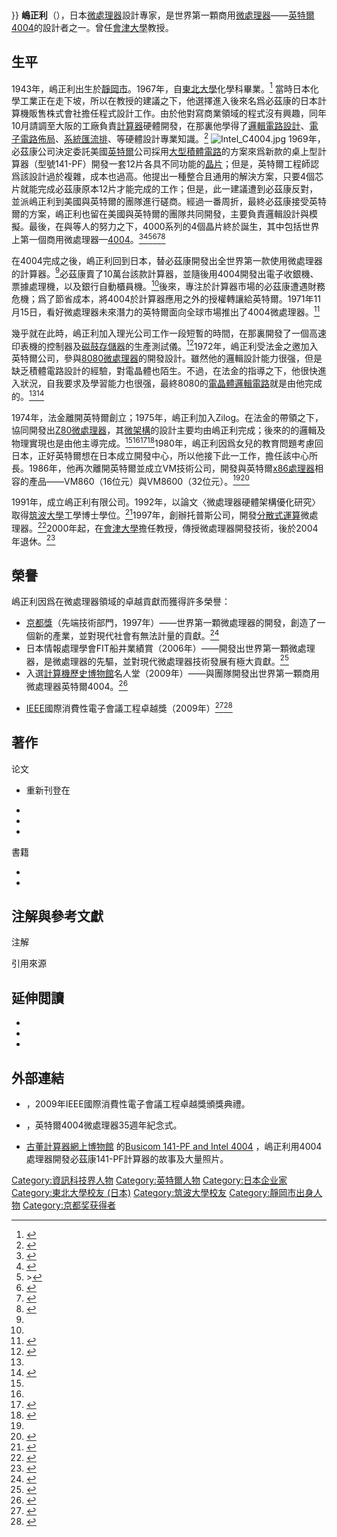   {{TA|G1=IT}}
{{Infobox person
| name = 嶋正利
| image = Masatoshi Shima.jpg
| image_size = 
| caption = 2009年[[計算機歷史博物館|計算機歷史博物館]]名人堂頒獎典禮
| nationality = {{JPN}}
| birth_date = {{birth date and age|1943|08|22}}
| birth_place = 日本[[靜岡市|靜岡市]]
| death_date = 
| death_place = 
| resting_place = 
| resting_place_coordinates = 
| education = {{ubl|[[筑波大學|筑波大學]]工學博士（1992）|[[东北大学_(日本)|東北大學]]化學學士（1967）}}
| spouse = 
| children = 
| module = {{ infobox engineering career
| discipline = 
| institutions = 
| practice_name = 
| employer = 
| significant_projects =
| significant_design = {{ubl|[[Intel_4004|4004微處理器]]（1971）|[[Intel_8080|8080微處理器]]（1974）|[[Zilog_Z80|Z80微處理器]]（1976）}}
| significant_advance = 
| significant_awards = {{ubl|[[京都獎|京都獎]]（1997）|[[計算機歷史博物館|計算機歷史博物館]]名人堂（2000）}}
}}
}}
{{Japanese|japanese=嶋 正利|kana=しま まさとし|romaji=Shima Masatoshi}} 
'''嶋正利'''（{{bd|1943年|8月22日|}}），日本[[微處理器|微處理器]]設計專家，是世界第一顆商用[[微處理器|微處理器]]——[[Intel_4004|英特爾4004]]的設計者之一。曾任[[會津大學|會津大學]]教授。

==生平==
1943年，嶋正利出生於[[靜岡市|靜岡市]]。1967年，自[[东北大学_(日本)|東北大學]]化學科畢業。<ref name="ipsj">{{cite web |url=http://museum.ipsj.or.jp/pioneer/shima.html |title=日本のコンピュータパイオニア－嶋　正利 |website=コンピュータ博物館 |publisher=情報処理学会 |date=2003-08-29 |language=ja |accessdate=2016-11-02 |archive-date=2020-08-21 |archive-url=https://web.archive.org/web/20200821091803/http://museum.ipsj.or.jp/pioneer/shima.html |dead-url=no }}</ref>
當時日本化學工業正在走下坡，所以在教授的建議之下，他選擇進入後來名爲必茲康{{NoteTag|1=日文原名「{{lang|ja|ビジコン}}」，英文名「{{lang|en|Busicom}}」。}}的日本計算機販售株式會社擔任程式設計工作。由於他對寫商業領域的程式沒有興趣，同年10月請調至大阪的工廠負責[[計算器|計算器]]硬體開發，在那裏他學得了[[逻辑综合|邏輯電路設計]]、[[集成电路版图|電子電路佈局]]、[[系統匯流排|系統匯流排]]、{{link-en|即時控制|Real-time control}}等硬體設計專業知識。<ref name="ethw">{{cite interview |subject=Masatoshi Shima |interviewer=William Aspray |url=http://ethw.org/Oral-History:Masatoshi_Shima |title=Masatoshi Shima, an oral history conducted in 1994 by William Aspray |work=Engineering and Technology History Wiki |publiser=IEEE History Center |date=1994-05-17 |accessdate=2016-11-02 |archive-date=2021-02-27 |archive-url=https://web.archive.org/web/20210227232233/https://ethw.org/Oral-History:Masatoshi_Shima |dead-url=no }}</ref>
[[File:Intel_C4004.jpg|thumb]]
1969年，必茲康公司決定委託美國[[英特爾|英特爾]]公司採用[[大规模集成电路|大型積體電路]]的方案來爲新款的桌上型計算器（型號141-PF）開發一套12片各具不同功能的[[晶片|晶片]]；但是，英特爾工程師{{link-en|马尔西安·霍夫|Marcian Hoff}}認爲該設計過於複雜，成本也過高。他提出一種整合且通用的解決方案，只要4個芯片就能完成必茲康原本12片才能完成的工作；但是，此一建議遭到必茲康反對，並派嶋正利到美國與英特爾的團隊進行磋商。經過一番周折，最終必茲康接受英特爾的方案，嶋正利也留在美國與英特爾的團隊共同開發，主要負責邏輯設計與模擬。最後，在與{{link-en|佛德里克·法金|Federico Faggin}}等人的努力之下，4000系列的4個晶片終於誕生，其中包括世界上第一個商用微處理器—[[Intel_4004|4004]]。<ref name="chm-faggin">{{cite interview |subject=Federico Faggin |interviewer=Gardner Hendrie |url=http://archive.computerhistory.org/resources/text/Oral_History/Faggin_Federico/Faggin_Federico_1_2_3.oral_history.2004.102658025.pdf |title=Oral History of Federico Faggin |publiser=Computer History Museum |year=2006 |accessdate=2016-11-02 |archiveurl=https://web.archive.org/web/20170110232713/http://archive.computerhistory.org/resources/text/Oral_History/Faggin_Federico/Faggin_Federico_1_2_3.oral_history.2004.102658025.pdf |archivedate=2017-01-10 |deadurl=yes }}</ref><ref name="byte">{{cite journal |author=Federico Faggin |year=1992 |title=The Birth of the Microprocessor |journal=Byte |volume=17 |issue=3}}</ref><ref name="zdnet">>{{cite web |author=Michael Kanellos |date=2001-11-15
|title=革新は30年前に始まった——Intelチップ，進化の歴史 |url=http://www.zdnet.co.jp/news/0111/15/e_chip30_m.html |work=ZDNet |dead-url=yes |archive-url=https://web.archive.org/web/20021222024942/http://www.zdnet.co.jp/news/0111/15/e_chip30_m3.html |archive-date=2002-12-22 |access-date=2016-11-02 |language=ja}}</ref><ref name="mannerisms">{{cite web |author=Masatoshi Shima |title=Designing The Microprocessor, By Masatoshi Shima |url=http://www.electronicsweekly.com/blogs/mannerisms/yarns/how-the-microprocessor-was-des-2008-07/ |work=Mannerisms Blog |publisher=Electronics Weekly |date=2008-07-18 |accessdate=2016-11-02 |archive-date=2019-05-22 |archive-url=https://web.archive.org/web/20190522014707/https://www.electronicsweekly.com/blogs/mannerisms/yarns/how-the-microprocessor-was-des-2008-07/ }}</ref><ref name="tellis">{{cite book |author1=Gerard J. Tellis |author2=Peter N. Golder |title=Will and Vision: How Latecomers Grow to Dominate Markets |date=2006-08-23 |publisher=Figueroa Press |location=Los Angeles, CA |isbn=9781932800258 |oclc=918492535|}}</ref><ref name="silicon">{{cite book |author=大卫·卡普兰 |translator=刘骏杰 |title=硅谷之光 |date=2013-01-21 |publisher=中国商业出版社 |isbn=9787504479075|}}</ref>

在4004完成之後，嶋正利回到日本，替必茲康開發出全世界第一款使用微處理器的計算器。<ref name="ipsj"/>必茲康賣了10萬台該款計算器，並隨後用4004開發出電子收銀機、票據處理機，以及銀行自動櫃員機。<ref name="mannerisms"/>後來，專注於計算器市場的必茲康遭遇財務危機；爲了節省成本，將4004於計算器應用之外的授權轉讓給英特爾。1971年11月15日，看好微處理器未來潛力的英特爾面向全球市場推出了4004微處理器。<ref name="allan">{{cite book |title=A History of the Personal Computer: The People and the Technology |author=Roy A. Allan |url=http://www.retrocomputing.net/info/allan/eBook03.pdf |publisher=Allan Publishing |year=2001 |isbn=9780968910801 |access-date=2016-11-03 |archive-date=2018-07-14 |archive-url=https://web.archive.org/web/20180714061215/http://www.retrocomputing.net/info/allan/eBook03.pdf |dead-url=yes }}</ref>

幾乎就在此時，嶋正利加入理光公司工作一段短暫的時間，在那裏開發了一個高速印表機的控制器及[[磁鼓存儲器|磁鼓存儲器]]的生產測試儀。<ref>{{cite journal |author=Masatoshi Shima |date=2009-02-06 |title=The 4004 CPU of my youth |url=http://ieeexplore.ieee.org/document/4776533/ |journal=IEEE Solid-State Circuits Magazine |volume=1 |issue=1 |doi=10.1109/MSSC.2008.930946 |issn=1943-0582 |access-date=2016-11-02 |archive-date=2019-05-21 |archive-url=https://web.archive.org/web/20190521173524/https://ieeexplore.ieee.org/document/4776533/ |dead-url=no }}</ref>1972年，嶋正利受法金之邀加入英特爾公司，參與[[Intel_8080|8080微處理器]]的開發設計。雖然他的邏輯設計能力很强，但是缺乏積體電路設計的經驗，對電晶體也陌生。不過，在法金的指導之下，他很快進入狀況，自我要求及學習能力也很强，最終8080的[[電晶體－電晶體邏輯|電晶體邏輯電路]]就是由他完成的。<ref name="chm-faggin"/><ref>{{cite interview |subject1=Steve Bisset |subject2=Federico Faggin |subject3=Hal Feeney |subject4=Ed Gelbach |subject5=Ted Hoff |subject6=Stan Mazor |subject7=Masatoshi Shima |interviewer=Gardner Hendrie |url=http://archive.computerhistory.org/resources/text/Oral_History/Intel_8080/102658123.05.01.pdf |title=Oral History Panel on the Development and Promotion of the Intel 8080 Microprocessor |publiser=Computer History Museum |date=2007-04-26 |accessdate=2016-11-02 |archive-date=2020-11-30 |archive-url=https://web.archive.org/web/20201130221236/http://archive.computerhistory.org/resources/text/Oral_History/Intel_8080/102658123.05.01.pdf |dead-url=no }}</ref>

1974年，法金離開英特爾創立{{link-en|Zilog|Zilog}}；1975年，嶋正利加入Zilog。在法金的帶領之下，協同開發出[[Zilog_Z80|Z80微處理器]]，其[[微架構|微架構]]的設計主要均由嶋正利完成；後來的{{link-en|Zilog Z8000|Zilog Z8000|Z8000微處理器}}的邏輯及物理實現也是由他主導完成。<ref name="ipsj"/><ref name="chm-faggin"/><ref name="InfoWorld 1982">{{cite magazine | title=History of the 8-bit: travelling far in a short time | magazine=InfoWorld | volume=4 | issue=47 | pages=58–60 | publisher=Popular Computing Inc. | location=Palo Alto, CA | date=1982-11-29 | url=https://books.google.com/books?id=HjAEAAAAMBAJ&pg=PA58 | issn=0199-6649 | access-date=2016-11-03 | archive-date=2019-05-19 | archive-url=https://web.archive.org/web/20190519225625/https://books.google.com/books?id=HjAEAAAAMBAJ&pg=PA58 | dead-url=no }}</ref><ref name="Electronics 1976">{{cite journal | author1=Masatoshi Shima |author2=Federico Faggin |author3=Ralph Ungermann | title=Z-80 chip set heralds third microprocessor generation | journal=Electronics | volume=49 | issue=17 | pages=32–33 |publisher=McGraw–Hill | location=New York | date=1976-08-19}}</ref>1980年，嶋正利因爲女兒的教育問題考慮回日本，正好英特爾想在日本成立開發中心，所以他接下此一工作，擔任該中心所長。1986年，他再次離開英特爾並成立VM技術公司，開發與英特爾[[X86|x86處理器]]相容的產品——VM860（16位元）與VM8600（32位元）。<ref name="ipsj"/><ref>{{cite web |author=David Manners |title=Designing the Z80, By Masatoshi Shima |url=http://www.electronicsweekly.com/blogs/mannerisms/yarns/designing-the-z80-by-masatoshi-2008-08/ |work=Mannerisms Blog |publisher=Electronics Weekly |date=2008-08-29 |accessdate=2016-11-02 |archive-date=2019-05-21 |archive-url=https://web.archive.org/web/20190521055430/https://www.electronicsweekly.com/blogs/mannerisms/yarns/designing-the-z80-by-masatoshi-2008-08/ |dead-url=no }}</ref>

1991年，成立嶋正利有限公司。1992年，以論文〈微處理器硬體架構優化研究〉取得[[筑波大學|筑波大學]]工學博士學位。<ref name="tsukuba">{{cite thesis |author=嶋正利 |title=マイクロプロセッサのハードウェア・アーキテクチャの最適化に関する研究 |publisher=筑波大学 |year=1992 |url=http://hdl.handle.net/2241/2631 |language=ja |registration=yes |access-date=2016-11-02}}</ref>1997年，創辦托普斯公司，開發[[分布式计算|分散式運算]]微處理器{{NoteTag|1=日文原名「{{lang|ja|トプス}}」，英文名「{{lang|en|TOPS}}」。}}。<ref>{{cite web |url=http://www.sangyo-times.jp/article.aspx?ID=565 |author=泉谷渉 |title=あくまでも半導体の本丸『MPU』にこだわっていく！！ |date=2013-02-18 |website=電子デバイス産業新聞 |publisher=産業タイムズ社 |language=ja |accessdate=2016-11-02 |archive-date=2020-12-02 |archive-url=https://web.archive.org/web/20201202022554/https://www.sangyo-times.jp/article.aspx?ID=565 |dead-url=no }}</ref>2000年起，在[[會津大學|會津大學]]擔任教授，傳授微處理器開發技術，後於2004年退休。<ref name="chm-fellow">{{cite web |title=Masatoshi Shima |url=http://www.computerhistory.org/fellowawards/hall/masatoshi-shima |work=Hall of Fellow |publisher=Computer History Museum |accessdate=2016-11-02 |archive-date=2019-07-03 |archive-url=https://web.archive.org/web/20190703124103/https://www.computerhistory.org/fellowawards/hall/masatoshi-shima/ |dead-url=no }}</ref>

==榮譽==
嶋正利因爲在微處理器領域的卓越貢獻而獲得許多榮譽：

*[[京都獎|京都獎]]（先端技術部門，1997年）——世界第一顆微處理器的開發，創造了一個新的產業，並對現代社會有無法計量的貢獻。<ref>{{cite web |url=http://www.kyotoprize.org/laureates/masatoshi_shima/ |title=嶋　正利 | 第13回（1997年）受賞者 |website=京都賞 |accessdate=2016-11-02 |language=ja |archive-date=2020-04-23 |archive-url=https://web.archive.org/web/20200423033452/https://www.kyotoprize.org/laureates/masatoshi_shima/ |dead-url=no }}</ref>
*日本情報處理學會FIT船井業績賞（2006年）——開發出世界第一顆微處理器，是微處理器的先驅，並對現代微處理器技術發展有極大貢獻。<ref>{{cite web |url=http://www.ipsj.or.jp/award/funai.html |title=FIT船井業績賞 |website=情報処理学会 |language=ja |accessdate=2016-11-02 |archive-date=2020-08-21 |archive-url=https://web.archive.org/web/20200821073941/http://www.ipsj.or.jp/award/funai.html |dead-url=no }}</ref>
*入選[[計算機歷史博物館|計算機歷史博物館]]名人堂（2009年）——與團隊開發出世界第一顆商用微處理器英特爾4004。<ref>{{cite web |url=http://www.computerhistory.org/fellowawards/hall/masatoshi-shima |title=Masatoshi Shima |work=Hall of Fellows |publisher=Computer History Museum |accessdate=2016-1102 |archive-date=2019-07-03 |archive-url=https://web.archive.org/web/20190703124103/https://www.computerhistory.org/fellowawards/hall/masatoshi-shima/ |dead-url=no }}</ref>

*[[IEEE|IEEE]]國際消費性電子會議工程卓越獎（2009年）<ref>{{cite web |url=http://cesoc.ieee.org/awards/isce-awards.html |title=ISCE Awards |website=IEEE Consumer Electronics Society |accessdate=2016-11-02 |archive-url=https://web.archive.org/web/20161104021029/http://cesoc.ieee.org/awards/isce-awards.html |archive-date=2016-11-04 |dead-url=yes }}</ref><ref>{{cite conference |url=http://ieeexplore.ieee.org/stamp/stamp.jsp?tp=&arnumber=5156802 |title=The IEEE international symposium on consumer electronics engineering excellence award 2009 |location=Kyoto, Japan |date=2009-05-25 |doi=10.1109/ISCE.2009.5156802 |conference= |access-date=2016-11-03 |archive-date=2019-05-23 |archive-url=https://web.archive.org/web/20190523000504/https://ieeexplore.ieee.org/stamp/stamp.jsp?tp=&arnumber=5156802 }}</ref>

==著作==
;论文
*{{cite conference |url=  |author1=F. Faggin |author2=M. Shima |author3=M. E. Hoff |author4=H. Feeney |author5=S. Mazor |title=THE MCS-4 - An LSI micro computer system |year=2007 |pages=1–6 |location=San Diego, CA
 |conference=1972 IEEE Region Six (US Western Region) Conference |id= }} 重新刊登在 {{cite journal |date=2009-02-06 |title=THE MCS-4 - An LSI micro computer system |journal=IEEE Solid-State Circuits Magazine |volume=1 |issue=1 |pages=55-60 |url=http://ieeexplore.ieee.org/document/4776535/ |doi=10.1109/MSSC.2009.931980 |subscription=yes |access-date=2016-11-03 |archive-date=2019-05-24 |archive-url=https://web.archive.org/web/20190524154616/https://ieeexplore.ieee.org/document/4776535/ |dead-url=no }} 
*{{cite conference |url=http://ieeexplore.ieee.org/document/1155265/ |author=M. Shima |title=An N-channel 8-bit single chip microprocessor |book-title=Digest of Technical Papers |date=1974-02-13 |publisher=IEEE |conference=Solid-State Circuits Conference |page=56–57 |doi=10.1109/ISSCC.1974.1155265 |subscription=yes |access-date=2016-11-03 |archive-date=2021-02-25 |archive-url=https://web.archive.org/web/20210225022025/https://ieeexplore.ieee.org/document/1155265/ |dead-url=no }}
*{{cite journal |url=http://ieeexplore.ieee.org/document/6368155/ |author=M. Shima |title=Solid state/computers: Demystifying microprocessor design: Big chips require artful compromises, as demonstrated by this design case history |year=1979 |journal=IEEE Spectrum |volume=16 |issue=7 |pages=22–30 |doi=10.1109/MSPEC.1979.6368155 |subscription=yes |access-date=2016-11-03 |archive-date=2020-03-29 |archive-url=https://web.archive.org/web/20200329025633/https://ieeexplore.ieee.org/document/6368155/ |dead-url=no }}
*{{cite conference |url=http://ieeexplore.ieee.org/document/4220986/ |author1=Arata Shinozaki |author2=Masatoshi Shima |author3=Minyi Guo |author4=Mitsunori Kubo |title=Multiprocessor Simulator System Based on Multi-way Cluster Using Double-buffered Model |date=2007-05-21 |publisher=IEEE |conference=21st International Conference on Advanced Networking and Applications |location=Niagara Falls, Ontario, Canada |page=893–900 |doi=10.1109/AINA.2007.96 |isbn=0769528465 |subscription=yes |access-date=2016-11-03 |archive-date=2019-05-21 |archive-url=https://web.archive.org/web/20190521204330/https://ieeexplore.ieee.org/document/4220986/ |dead-url=no }}

;書籍
*{{cite book |title=マイクロコンピュータの誕生：わが青春の4004 |publisher=岩波書店 |year=1987 |isbn=9784000060219 |language=ja}}
*{{cite book |title=次世代マイクロプロセッサ―マルチメディア革命をもたらす驚異のチップ |publisher=日本経済新聞社 |year=1995 |isbn=9784532400668 |language=ja}}

==注解與參考文獻==
;注解
<div class="references-small">
{{NoteFoot}}
</div>

;引用來源
{{reflist|2}}

==延伸閲讀==
*{{cite journal |url=http://ieeexplore.ieee.org/document/546561/ |author1=F. Faggin |author2=M.E. Hoff |author3=S. Mazor |author4=M. Shima |title=The history of the 4004 |journal=IEEE Micro |year=1996 |volume=16 |issue=6 |pages=10–20 |publisher=IEEE |doi=10.1109/40.546561 |issn=02721732 |archive-url=https://web.archive.org/web/20210225024000/https://ieeexplore.ieee.org/document/546561/ |archive-date=2021-02-25 |subscription=yes |access-date=2016-11-03 |dead-url=no }}
*{{cite web |url=http://forwardthinking.pcmag.com/none/330368-the-birth-of-the-microprocessor |author=Michael J. Miller |title=The Birth of the Microprocessor |website=PCMag |date=2014-12-16 |access-date=2016-11-03 |archive-url=https://web.archive.org/web/20161025182844/http://forwardthinking.pcmag.com/none/330368-the-birth-of-the-microprocessor |archive-date=2016-10-25 |dead-url=yes }}
*{{cite web |url=http://www.intel.com/content/www/us/en/history/museum-story-of-intel-4004.html |title=The Story of the Intel® 4004 |website=Intel |access-date=2016-11-03 |archive-date=2021-03-07 |archive-url=https://web.archive.org/web/20210307172616/https://www.intel.com/content/www/us/en/history/museum-story-of-intel-4004.html |dead-url=no }}

==外部連結==
*{{youtube|ghxpXpTuALM|2009 Fellow Awards}}，2009年IEEE國際消費性電子會議工程卓越獎頒獎典禮。
*{{youtube|j00AULJLCNo|Intel 4004 Microprocessor 35th Anniversary}}，英特爾4004微處理器35週年紀念式。
*[http://www.vintagecalculators.com/ 古董計算器網上博物館] {{Wayback|url=http://www.vintagecalculators.com/ |date=20210211065554 }}的[http://www.vintagecalculators.com/html/busicom_141-pf_and_intel_4004.html Busicom 141-PF and Intel 4004] {{Wayback|url=http://www.vintagecalculators.com/html/busicom_141-pf_and_intel_4004.html |date=20210228140040 }}，嶋正利用4004處理器開發必茲康141-PF計算器的故事及大量照片。

{{京都奖获得者|advanced-technology}}
{{DEFAULTSORT:Shima, Masatoshi}}
[[Category:資訊科技界人物|Category:資訊科技界人物]]
[[Category:英特爾人物|Category:英特爾人物]]
[[Category:日本企业家|Category:日本企业家]]
[[Category:東北大學校友_(日本)|Category:東北大學校友 (日本)]]
[[Category:筑波大學校友|Category:筑波大學校友]]
[[Category:靜岡市出身人物|Category:靜岡市出身人物]]
[[Category:京都奖获得者|Category:京都奖获得者]]